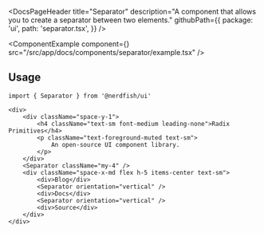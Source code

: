 <DocsPageHeader
	title="Separator"
	description="A component that allows you to create a separator between two elements."
	githubPath={{
		package: 'ui',
		path: 'separator.tsx',
	}}
/>

<ComponentExample
	component={<SeparatorExample />}
	src="/src/app/docs/components/separator/example.tsx"
/>

## Usage

```tsx
import { Separator } from '@nerdfish/ui'
```

```tsx
<div>
	<div className="space-y-1">
		<h4 className="text-sm font-medium leading-none">Radix Primitives</h4>
		<p className="text-foreground-muted text-sm">
			An open-source UI component library.
		</p>
	</div>
	<Separator className="my-4" />
	<div className="space-x-md flex h-5 items-center text-sm">
		<div>Blog</div>
		<Separator orientation="vertical" />
		<div>Docs</div>
		<Separator orientation="vertical" />
		<div>Source</div>
	</div>
</div>
```
